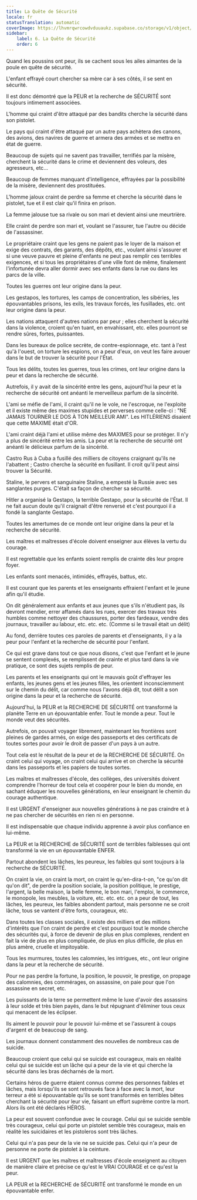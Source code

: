 ```yaml
---
title: La Quête de Sécurité
locale: fr
statusTranslation: automatic
coverImage: https://lhvmrqwrcowdvduuaukz.supabase.co/storage/v1/object/public/strapi-uploads/small_cover-educacion-fundamental.webp-2d51a7828a2b1309555be27f7e2a61a0.webp
sidebar:
    label: 6. La Quête de Sécurité
    order: 6
---
```

Quand les poussins ont peur, ils se cachent sous les ailes aimantes de la poule en quête de sécurité.

L'enfant effrayé court chercher sa mère car à ses côtés, il se sent en sécurité.

Il est donc démontré que la PEUR et la recherche de SÉCURITÉ sont toujours intimement associées.

L'homme qui craint d'être attaqué par des bandits cherche la sécurité dans son pistolet.

Le pays qui craint d'être attaqué par un autre pays achètera des canons, des avions, des navires de guerre et armera des armées et se mettra en état de guerre.

Beaucoup de sujets qui ne savent pas travailler, terrifiés par la misère, cherchent la sécurité dans le crime et deviennent des voleurs, des agresseurs, etc...

Beaucoup de femmes manquant d'intelligence, effrayées par la possibilité de la misère, deviennent des prostituées.

L'homme jaloux craint de perdre sa femme et cherche la sécurité dans le pistolet, tue et il est clair qu'il finira en prison.

La femme jalouse tue sa rivale ou son mari et devient ainsi une meurtrière.

Elle craint de perdre son mari et, voulant se l'assurer, tue l'autre ou décide de l'assassiner.

Le propriétaire craint que les gens ne paient pas le loyer de la maison et exige des contrats, des garants, des dépôts, etc., voulant ainsi s'assurer et si une veuve pauvre et pleine d'enfants ne peut pas remplir ces terribles exigences, et si tous les propriétaires d'une ville font de même, finalement l'infortunée devra aller dormir avec ses enfants dans la rue ou dans les parcs de la ville.

Toutes les guerres ont leur origine dans la peur.

Les gestapos, les tortures, les camps de concentration, les sibéries, les épouvantables prisons, les exils, les travaux forcés, les fusillades, etc. ont leur origine dans la peur.

Les nations attaquent d'autres nations par peur ; elles cherchent la sécurité dans la violence, croient qu'en tuant, en envahissant, etc. elles pourront se rendre sûres, fortes, puissantes.

Dans les bureaux de police secrète, de contre-espionnage, etc. tant à l'est qu'à l'ouest, on torture les espions, on a peur d'eux, on veut les faire avouer dans le but de trouver la sécurité pour l'État.

Tous les délits, toutes les guerres, tous les crimes, ont leur origine dans la peur et dans la recherche de sécurité.

Autrefois, il y avait de la sincérité entre les gens, aujourd'hui la peur et la recherche de sécurité ont anéanti le merveilleux parfum de la sincérité.

L'ami se méfie de l'ami, il craint qu'il ne le vole, ne l'escroque, ne l'exploite et il existe même des maximes stupides et perverses comme celle-ci : "NE JAMAIS TOURNER LE DOS À TON MEILLEUR AMI". Les HITLÉRIENS disaient que cette MAXIME était d'OR.

L'ami craint déjà l'ami et utilise même des MAXIMES pour se protéger. Il n'y a plus de sincérité entre les amis. La peur et la recherche de sécurité ont anéanti le délicieux parfum de la sincérité.

Castro Rus à Cuba a fusillé des milliers de citoyens craignant qu'ils ne l'abattent ; Castro cherche la sécurité en fusillant. Il croit qu'il peut ainsi trouver la Sécurité.

Staline, le pervers et sanguinaire Staline, a empesté la Russie avec ses sanglantes purges. C'était sa façon de chercher sa sécurité.

Hitler a organisé la Gestapo, la terrible Gestapo, pour la sécurité de l'État. Il ne fait aucun doute qu'il craignait d'être renversé et c'est pourquoi il a fondé la sanglante Gestapo.

Toutes les amertumes de ce monde ont leur origine dans la peur et la recherche de sécurité.

Les maîtres et maîtresses d'école doivent enseigner aux élèves la vertu du courage.

Il est regrettable que les enfants soient remplis de crainte dès leur propre foyer.

Les enfants sont menacés, intimidés, effrayés, battus, etc.

Il est courant que les parents et les enseignants effraient l'enfant et le jeune afin qu'il étudie.

On dit généralement aux enfants et aux jeunes que s'ils n'étudient pas, ils devront mendier, errer affamés dans les rues, exercer des travaux très humbles comme nettoyer des chaussures, porter des fardeaux, vendre des journaux, travailler au labour, etc. etc. etc. (Comme si le travail était un délit)

Au fond, derrière toutes ces paroles de parents et d'enseignants, il y a la peur pour l'enfant et la recherche de sécurité pour l'enfant.

Ce qui est grave dans tout ce que nous disons, c'est que l'enfant et le jeune se sentent complexés, se remplissent de crainte et plus tard dans la vie pratique, ce sont des sujets remplis de peur.

Les parents et les enseignants qui ont le mauvais goût d'effrayer les enfants, les jeunes gens et les jeunes filles, les orientent inconsciemment sur le chemin du délit, car comme nous l'avons déjà dit, tout délit a son origine dans la peur et la recherche de sécurité.

Aujourd'hui, la PEUR et la RECHERCHE DE SÉCURITÉ ont transformé la planète Terre en un épouvantable enfer. Tout le monde a peur. Tout le monde veut des sécurités.

Autrefois, on pouvait voyager librement, maintenant les frontières sont pleines de gardes armés, on exige des passeports et des certificats de toutes sortes pour avoir le droit de passer d'un pays à un autre.

Tout cela est le résultat de la peur et de la RECHERCHE DE SÉCURITÉ. On craint celui qui voyage, on craint celui qui arrive et on cherche la sécurité dans les passeports et les papiers de toutes sortes.

Les maîtres et maîtresses d'école, des collèges, des universités doivent comprendre l'horreur de tout cela et coopérer pour le bien du monde, en sachant éduquer les nouvelles générations, en leur enseignant le chemin du courage authentique.

Il est URGENT d'enseigner aux nouvelles générations à ne pas craindre et à ne pas chercher de sécurités en rien ni en personne.

Il est indispensable que chaque individu apprenne à avoir plus confiance en lui-même.

La PEUR et la RECHERCHE de SÉCURITÉ sont de terribles faiblesses qui ont transformé la vie en un épouvantable ENFER.

Partout abondent les lâches, les peureux, les faibles qui sont toujours à la recherche de SÉCURITÉ.

On craint la vie, on craint la mort, on craint le qu'en-dira-t-on, "ce qu'on dit qu'on dit", de perdre la position sociale, la position politique, le prestige, l'argent, la belle maison, la belle femme, le bon mari, l'emploi, le commerce, le monopole, les meubles, la voiture, etc. etc. etc. on a peur de tout, les lâches, les peureux, les faibles abondent partout, mais personne ne se croit lâche, tous se vantent d'être forts, courageux, etc.

Dans toutes les classes sociales, il existe des milliers et des millions d'intérêts que l'on craint de perdre et c'est pourquoi tout le monde cherche des sécurités qui, à force de devenir de plus en plus complexes, rendent en fait la vie de plus en plus compliquée, de plus en plus difficile, de plus en plus amère, cruelle et impitoyable.

Tous les murmures, toutes les calomnies, les intrigues, etc., ont leur origine dans la peur et la recherche de sécurité.

Pour ne pas perdre la fortune, la position, le pouvoir, le prestige, on propage des calomnies, des commérages, on assassine, on paie pour que l'on assassine en secret, etc.

Les puissants de la terre se permettent même le luxe d'avoir des assassins à leur solde et très bien payés, dans le but répugnant d'éliminer tous ceux qui menacent de les éclipser.

Ils aiment le pouvoir pour le pouvoir lui-même et se l'assurent à coups d'argent et de beaucoup de sang.

Les journaux donnent constamment des nouvelles de nombreux cas de suicide.

Beaucoup croient que celui qui se suicide est courageux, mais en réalité celui qui se suicide est un lâche qui a peur de la vie et qui cherche la sécurité dans les bras décharnés de la mort.

Certains héros de guerre étaient connus comme des personnes faibles et lâches, mais lorsqu'ils se sont retrouvés face à face avec la mort, leur terreur a été si épouvantable qu'ils se sont transformés en terribles bêtes cherchant la sécurité pour leur vie, faisant un effort suprême contre la mort. Alors ils ont été déclarés HÉROS.

La peur est souvent confondue avec le courage. Celui qui se suicide semble très courageux, celui qui porte un pistolet semble très courageux, mais en réalité les suicidaires et les pistoleros sont très lâches.

Celui qui n'a pas peur de la vie ne se suicide pas. Celui qui n'a peur de personne ne porte de pistolet à la ceinture.

Il est URGENT que les maîtres et maîtresses d'école enseignent au citoyen de manière claire et précise ce qu'est le VRAI COURAGE et ce qu'est la peur.

LA PEUR et la RECHERCHE de SÉCURITÉ ont transformé le monde en un épouvantable enfer.

